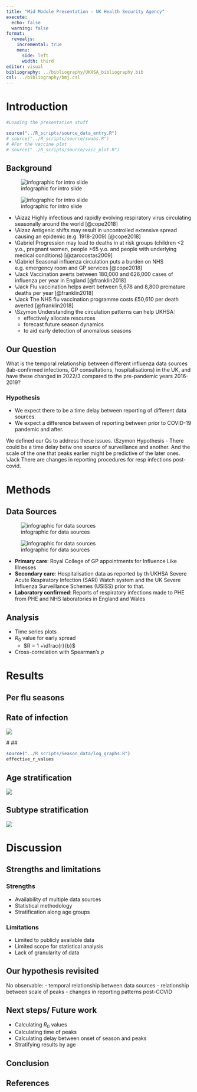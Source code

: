 ```yaml
---
title: "Mid Module Presentation - UK Health Security Agency"
execute:
  echo: false
  warning: false
format: 
  revealjs:
    incremental: true
    menu: 
      side: left
      width: third
editor: visual
bibliography: ../bibliography/UKHSA_bibliography.bib
csl: ../bibliography/bmj.csl
---
```


# Introduction

```r
#Loading the presentation stuff

source("../R_scripts/source_data_entry.R")
# source("../R_scripts/source/swabs.R")
# #For the vaccine plot
# source("../R_scripts/source/vacc_plot.R")
```

## Background {.scrollable}

![infographic for intro slide](images/fig-intro.png)

![infographic for intro slide](images/fig-intro.png)

::: notes
-   \\Aizaz Highly infectious and rapidly evolving respiratory virus circulating seasonally around the world [@cope2018]
-   \\Aizaz Antigenic shifts may result in uncontrolled extensive spread causing an epidemic (e.g. 1918-2009) [@cope2018]
-   \\Gabriel Progression may lead to deaths in at risk groups (children \<2 y.o., pregnant women, people \>65 y.o. and people with underlying medical conditions) [@zarocostas2009]
-   \\Gabriel Seasonal influenza circulation puts a burden on NHS e.g. emergency room and GP services [@cope2018]
-   \\Jack Vaccination averts between 180,000 and 626,000 cases of influenza per year in England [@franklin2018]
-   \\Jack Flu vaccination helps avert between 5,678 and 8,800 premature deaths per year [@franklin2018]
-   \\Jack The NHS flu vaccination programme costs £50,610 per death averted [@franklin2018]
-   \\Szymon Understanding the circulation patterns can help UKHSA:
    -   effectively allocate resources
    -   forecast future season dynamics
    -   to aid early detection of anomalous seasons
:::

## Our Question

What is the temporal relationship between different influenza data sources (lab-confirmed infections, GP consultations, hospitalisations) in the UK, and have these changed in 2022/3 compared to the pre-pandemic years 2016-2019?

### Hypothesis

-   We expect there to be a time delay between reporting of different data sources.
-   We expect a difference between of reporting between prior to COVID-19 pandemic and after.

::: notes
We defined our Qs to address these issues. \\Szymon Hypothesis - There could be a time delay betw one source of surveillance and another. And the scale of the one that peaks earlier might be predictive of the later ones. \\Jack There are changes in reporting procedures for resp infections post-covid.
:::

# Methods

## Data Sources

![infographic for data sources](images/fig-data-source.png)

![infographic for data sources](images/fig-data-source.png)

::: notes
-   **Primary care**: Royal College of GP appointments for Influence Like Illnesses
-   **Secondary care**: Hospitalisation data as reported by th UKHSA Severe Acute Respiratory Infection (SARI) Watch system and the UK Severe Influenza Surveillance Schemes (USISS) prior to that.
-   **Laboratory confirmed**: Reports of respiratory infections made to PHE from PHE and NHS laboratories in England and Wales
:::

## Analysis

-   Time series plots
-   $R_0$ value for early spread
    -   $R = 1 +\dfrac{r}{b}$
-   Cross-correlation with Spearman's $\rho$

# Results

<!-- ## Exploring our main data sources -->

<!-- ::: panel-tabset -->

<!-- ### Primary care -->

<!-- ```{r} -->

<!-- source("../R_scripts/source/primary_care_vis.R") -->

<!-- gp_cases -->

<!-- ``` -->

<!-- ### Secondary Care -->

<!-- ```{r} -->

<!-- source("../R_scripts/source/hospitalisation_plots.R") -->

<!-- hospital_plot -->

<!-- ``` -->

<!-- ### Lab confirmed cases -->

<!-- ```{r} -->

<!-- source("../R_scripts/source/swabs.R") -->

<!-- combined_plot -->

<!-- ``` -->

<!-- ::: -->

<!-- ## Vaccine data -->

<!-- ```{r} -->

<!-- vacc_plot -->

<!-- ``` -->

## Per flu seasons

<!-- ```{r} -->

<!-- source("../R_scripts/Season_data/season_201718.R") -->

<!-- source("../R_scripts/Season_data/season_201819.R") -->

<!-- source("../R_scripts/Season_data/season_201920.R") -->

<!-- source("../R_scripts/Season_data/season_202223.R") -->

<!-- combined_season_plot <- ggarrange(plot_201718, plot_201819, -->

<!--                                plot_201920, plot_202223, -->

<!--                                ncol = 2, nrow = 2,  -->

<!--                                common.legend = T, legend="bottom") -->

<!-- combined_season_plot -->

<!-- ``` -->

## Rate of infection

![](images/log.png)

<!-- # ```{r echo= FALSE, warning = FALSE} --> <!-- # source("../R_scripts/Season_data/log_graphs.R")  --> <!-- # combined_log_plot <- ggarrange(log_hosp_plot1718 , log_hosp_plot1819, --> <!-- #                                log_hosp_plot1920, log_hosp_plot2223, --> <!-- #                                ncol = 2, nrow = 2,  --> <!-- #                                heights = c(2, 2,2,2),  --> <!-- #                                binwidth = 1, --> <!-- #                                common.legend = T, legend="bottom") --> <!-- # combined_log_plot --> <!-- # ``` --> \# \##

```r
source("../R_scripts/Season_data/log_graphs.R")
effective_r_values

```

## Age stratification {.smaller}

![](images/age.png)

## Subtype stratification

![](images/strain.png)

# Discussion

## Strengths and limitations

::: panel-tabset
### Strengths

-   Availability of multiple data sources
-   Statistical methodology
-   Stratification along age groups

### Limitations

-   Limited to publicly available data
-   Limited scope for statistical analysis
-   Lack of granularity of data
:::

## Our hypothesis revisited

No observable: - temporal relationship between data sources - relationship between scale of peaks - changes in reporting patterns post-COVID

## Next steps/ Future work

-   Calculating $R_0$ values
-   Calculating time of peaks
-   Calculating delay between onset of season and peaks
-   Stratifying results by age

## Conclusion

## References
